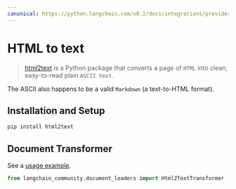 ```yaml
---
canonical: https://python.langchain.com/v0.2/docs/integrations/providers/html2text/
---
```


# HTML to text

> [html2text](https://github.com/Alir3z4/html2text/) is a Python package that converts a page of `HTML` into clean, easy-to-read plain `ASCII text`. 

The ASCII also happens to be a valid `Markdown` (a text-to-HTML format).

## Installation and Setup

```bash
pip install html2text
```

## Document Transformer

See a [usage example](/docs/integrations/document_transformers/html2text).

```python
from langchain_community.document_loaders import Html2TextTransformer
```
